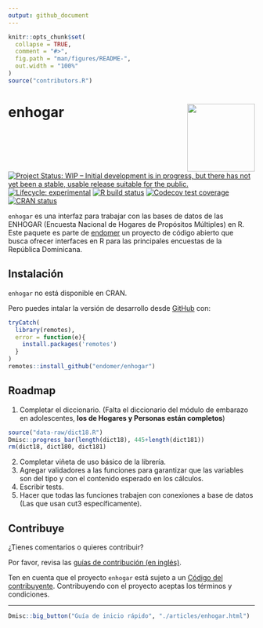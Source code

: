 ```yaml
---
output: github_document
---
```


<!-- README.md is generated from README.Rmd. Please edit that file -->

```r
knitr::opts_chunk$set(
  collapse = TRUE,
  comment = "#>",
  fig.path = "man/figures/README-",
  out.width = "100%"
)
source("contributors.R")
```

# enhogar <img src='man/figures/logo.png' align="right" height="138" />

<!-- badges: start -->
[![Project Status: WIP – Initial development is in progress, but there has not yet been a stable, usable release suitable for the public.](https://www.repostatus.org/badges/latest/wip.svg)](https://www.repostatus.org/#wip)
[![Lifecycle: experimental](https://img.shields.io/badge/lifecycle-experimental-orange.svg)](https://www.tidyverse.org/lifecycle/#experimental)
[![R build status](https://github.com/endomer/enhogar/workflows/R-CMD-check/badge.svg)](https://github.com/endomer/enhogar/actions)
[![Codecov test coverage](https://codecov.io/gh/endomer/enhogar/branch/main/graph/badge.svg)](https://codecov.io/gh/endomer/enhogar?branch=main)
[![CRAN status](https://www.r-pkg.org/badges/version/enhogar)](https://CRAN.R-project.org/package=enhogar)
<!-- badges: end -->

`enhogar` es una interfaz para trabajar con las bases de datos de las ENHOGAR (Encuesta Nacional de Hogares de Propósitos Múltiples) en R. Este paquete es parte de [endomer](https://endomer.github.io/) un proyecto de código abierto que busca ofrecer interfaces en R para las principales encuestas de la República Dominicana.

## Instalación

`enhogar` no está disponible en CRAN.

<!-- ``` r -->
<!-- install.packages("enhogar") -->
<!-- ``` -->

Pero puedes intalar la versión de desarrollo desde [GitHub](https://github.com/) con:

``` r
tryCatch(
  library(remotes),
  error = function(e){
    install.packages('remotes')
  }
)
remotes::install_github("endomer/enhogar")
```

## Roadmap

1. Completar el diccionario. (Falta el diccionario del módulo de embarazo en adolescentes, __los de Hogares y Personas están completos__)

```r
source("data-raw/dict18.R")
Dmisc::progress_bar(length(dict18), 445+length(dict181))
rm(dict18, dict180, dict181)
```

2. Completar viñeta de uso básico de la librería.
2. Agregar validadores a las funciones para garantizar que las variables son del tipo y con el contenido esperado en los cálculos.
2. Escribir tests.
2. Hacer que todas las funciones trabajen con conexiones a base de datos (Las que usan cut3 específicamente).

## Contribuye

¿Tienes comentarios o quieres contribuir?

Por favor, revisa las [guías de contribución (en inglés)](https://endomer.github.io/enhogar/CONTRIBUTING.html).

Ten en cuenta que el proyecto `enhogar` está sujeto a un [Código del contribuyente](https://contributor-covenant.org/es/version/2/0/CODE_OF_CONDUCT.html). Contribuyendo con el proyecto aceptas los términos y condiciones.



<hr/>

```r
Dmisc::big_button("Guía de inicio rápido", "./articles/enhogar.html")
```

